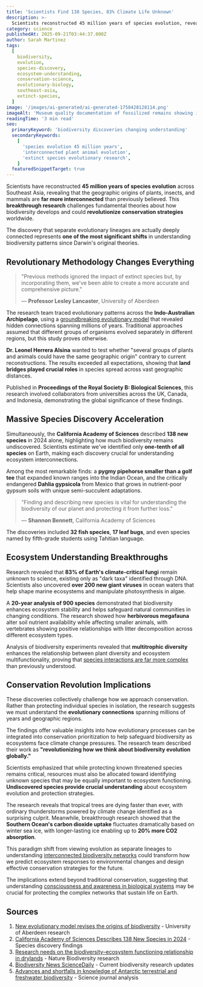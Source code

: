```yaml
---
title: 'Scientists Find 138 Species, 83% Climate Life Unknown'
description: >-
  Scientists reconstructed 45 million years of species evolution, revealing plant, insect, and mammal origins are interconnected.
category: science
publishedAt: 2025-09-21T03:44:37.000Z
author: Sarah Martinez
tags:
  [
    biodiversity,
    evolution,
    species-discovery,
    ecosystem-understanding,
    conservation-science,
    evolutionary-biology,
    southeast-asia,
    extinct-species,
  ]
image: '/images/ai-generated/ai-generated-1758428128114.png'
imageAlt: 'Museum quality documentation of fossilized remains showing interconnected plant, insect, and mammal evolution across 45 million years, photographed with scientific archival precision in a natural history research setting'
readingTime: '3 min read'
seo:
  primaryKeyword: 'biodiversity discoveries changing understanding'
  secondaryKeywords:
    [
      'species evolution 45 million years',
      'interconnected plant animal evolution',
      'extinct species evolutionary research',
    ]
  featuredSnippetTarget: true
---
```


Scientists have reconstructed **45 million years of species evolution** across Southeast Asia, revealing that the geographic origins of plants, insects, and mammals are **far more interconnected** than previously believed. This **breakthrough research** challenges fundamental theories about how biodiversity develops and could **revolutionize conservation strategies** worldwide.

The discovery that separate evolutionary lineages are actually deeply connected represents **one of the most significant shifts** in understanding biodiversity patterns since Darwin's original theories.

## Revolutionary Methodology Changes Everything

> "Previous methods ignored the impact of extinct species but, by incorporating them, we've been able to create a more accurate and comprehensive picture."
>
> — **Professor Lesley Lancaster**, University of Aberdeen

The research team traced evolutionary patterns across the **Indo-Australian Archipelago**, using a [groundbreaking evolutionary model](/science/scientists-create-materials-rewrite-reality-4d-metamaterials) that revealed hidden connections spanning millions of years. Traditional approaches assumed that different groups of organisms evolved separately in different regions, but this study proves otherwise.

**Dr. Leonel Herrera Alsina** wanted to test whether "several groups of plants and animals could have the same geographic origin" contrary to current reconstructions. The results exceeded all expectations, showing that **land bridges played crucial roles** in species spread across vast geographic distances.

Published in **Proceedings of the Royal Society B: Biological Sciences**, this research involved collaborators from universities across the UK, Canada, and Indonesia, demonstrating the global significance of these findings.

## Massive Species Discovery Acceleration

Simultaneously, the **California Academy of Sciences** described **138 new species** in 2024 alone, highlighting how much biodiversity remains undiscovered. Scientists estimate we've identified only **one-tenth of all species** on Earth, making each discovery crucial for understanding ecosystem interconnections.

Among the most remarkable finds: a **pygmy pipehorse smaller than a golf tee** that expanded known ranges into the Indian Ocean, and the critically endangered **Dahlia gypsicola** from Mexico that grows in nutrient-poor gypsum soils with unique semi-succulent adaptations.

> "Finding and describing new species is vital for understanding the biodiversity of our planet and protecting it from further loss."
>
> — **Shannon Bennett**, California Academy of Sciences

The discoveries included **32 fish species**, **17 leaf bugs**, and even species named by fifth-grade students using Tahitian language.

## Ecosystem Understanding Breakthroughs

Research revealed that **83% of Earth's climate-critical fungi** remain unknown to science, existing only as "dark taxa" identified through DNA. Scientists also uncovered **over 200 new giant viruses** in ocean waters that help shape marine ecosystems and manipulate photosynthesis in algae.

A **20-year analysis of 900 species** demonstrated that biodiversity enhances ecosystem stability and helps safeguard natural communities in changing conditions. The research showed how **herbivorous megafauna** alter soil nutrient availability while affecting smaller animals, with vertebrates showing positive relationships with litter decomposition across different ecosystem types.

Analysis of biodiversity experiments revealed that **multitrophic diversity** enhances the relationship between plant diversity and ecosystem multifunctionality, proving that [species interactions are far more complex](/science/water-hidden-intelligence-memory-consciousness-research) than previously understood.

## Conservation Revolution Implications

These discoveries collectively challenge how we approach conservation. Rather than protecting individual species in isolation, the research suggests we must understand the **evolutionary connections** spanning millions of years and geographic regions.

The findings offer valuable insights into how evolutionary processes can be integrated into conservation prioritization to help safeguard biodiversity as ecosystems face climate change pressures. The research team described their work as **"revolutionizing how we think about biodiversity evolution globally."**

Scientists emphasized that while protecting known threatened species remains critical, resources must also be allocated toward identifying unknown species that may be equally important to ecosystem functioning. **Undiscovered species provide crucial understanding** about ecosystem evolution and protection strategies.

The research reveals that tropical trees are dying faster than ever, with ordinary thunderstorms powered by climate change identified as a surprising culprit. Meanwhile, breakthrough research showed that the **Southern Ocean's carbon dioxide uptake** fluctuates dramatically based on winter sea ice, with longer-lasting ice enabling up to **20% more CO2 absorption**.

This paradigm shift from viewing evolution as separate lineages to understanding [interconnected biodiversity networks](/psychology/scientists-cracked-consciousness-mystery-brain-research) could transform how we predict ecosystem responses to environmental changes and design effective conservation strategies for the future.

The implications extend beyond traditional conservation, suggesting that understanding [consciousness and awareness in biological systems](/health/ai-detects-hidden-consciousness-coma-patients) may be crucial for protecting the complex networks that sustain life on Earth.

## Sources

1. [New evolutionary model revises the origins of biodiversity](https://phys.org/news/2024-09-evolutionary-biodiversity.html) - University of Aberdeen research
2. [California Academy of Sciences Describes 138 New Species in 2024](https://www.calacademy.org/press/releases/california-academy-of-sciences-describes-138-new-species-in-2024) - Species discovery findings
3. [Research needs on the biodiversity–ecosystem functioning relationship in drylands](https://www.nature.com/articles/s44185-024-00046-6) - Nature Biodiversity research
4. [Biodiversity News ScienceDaily](https://www.sciencedaily.com/news/earth_climate/biodiversity/) - Current biodiversity research updates
5. [Advances and shortfalls in knowledge of Antarctic terrestrial and freshwater biodiversity](https://www.science.org/doi/10.1126/science.adk2118) - Science journal analysis
